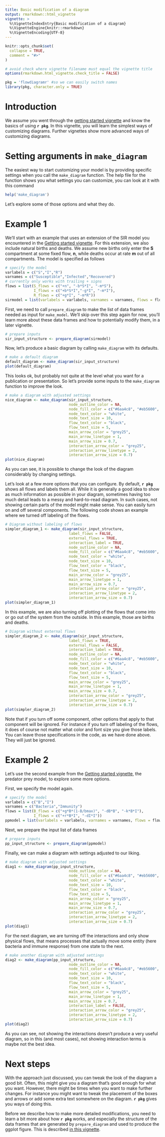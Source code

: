 ```yaml
---
title: Basic modification of a diagram 
output: rmarkdown::html_vignette
vignette: >
  %\VignetteIndexEntry{Basic modification of a diagram}
  %\VignetteEngine{knitr::rmarkdown}
  %\VignetteEncoding{UTF-8}
---
```


```r
knitr::opts_chunk$set(
  collapse = TRUE,
  comment = "#>"
)

# avoid check where vignette filename must equal the vignette title
options(rmarkdown.html_vignette.check_title = FALSE)
```

```r
pkg = 'flowdiagramr' #so we can easily switch names
library(pkg, character.only = TRUE)
```

# Introduction

We assume you went through the [getting started vignette](./A_quickstart.html) and know the basics of using **`r pkg`**. 
In this vignette, you will learn the simplest ways of customizing diagrams. Further vignettes show more advanced ways of customizing diagrams.


# Setting arguments in `make_diagram`

The easiest way to start customizing your model is by providing specific settings when you call the `make_diagram` function. 
The help file for the function shows you what settings you can customize, you can look at it with this command

```r
help('make_diagram')
```

Let's explore some of those options and what they do. 


# Example 1

We'll start with an example that uses an extension of the SIR model you encountered in the [Getting started vignette](./A_quickstart.html). 
For this extension, we also include natural births and deaths. We assume new births only enter the **S** compartment at some fixed flow, **n**, while deaths occur at rate **m** out of all compartments. The model is specified as follows

```r
# specify the model
varlabels = c("S","I","R")
varnames = c("Susceptible","Infected","Recovered")
# currently only works with trailing + signs
flows = list(S_flows = c("+n", "-b*S*I", "-m*S"), 
             I_flows = c("+b*S*I","-g*I", "-m*I"), 
             R_flows = c("+g*I", "-m*R"))
sirmodel = list(varlabels = varlabels, varnames = varnames, flows = flows)
```


First, we need to call `prepare_diagram` to make the list of data frames needed as input for `make_model`. We'll skip over this step again for now, you'll learn more about these data frames and how to potentially modify them, in a later vignette.


```r
# prepare inputs 
sir_input_structure <- prepare_diagram(sirmodel)
```

Now, let's produce a basic diagram by calling `make_diagram` with its defaults.


```r
# make a default diagram
default_diagram <- make_diagram(sir_input_structure)
plot(default_diagram)
```

This looks ok, but probably not quite at the level what you want for a publication or presentation.
So let's provide some inputs to the `make_diagram` function to improve the look.

```r
# make a diagram with adjusted settings
nice_diagram <- make_diagram(sir_input_structure,  
                             node_outline_color = NA,
                             node_fill_color = c("#6aa4c8", "#eb5600", "#1a9988"),
                             node_text_color = "white",
                             node_text_size = 10,
                             flow_text_color = "black",
                             flow_text_size = 5,
                             main_arrow_color = "grey25",
                             main_arrow_linetype = 1,
                             main_arrow_size = 0.7,
                             interaction_arrow_color = "grey25",
                             interaction_arrow_linetype = 2,
                             interaction_arrow_size = 0.7)
plot(nice_diagram)
```

As you can see, it is possible to change the look of the diagram considerably by changing settings.

Let's look at a few more options that you can configure. By default, **`r pkg`** shows all flows and labels them all. 
While it is generally a good idea to show as much information as possible in your diagram, sometimes having too much detail leads to a messy and hard-to-read diagram. In such cases, not showing certain parts of the model might make sense. 
You can easily turn on and off several components. The following code shows an example where we turned off labeling of the flows.

```r
# Diagram without labeling of flows
simpler_diagram_1 <- make_diagram(sir_input_structure,  
                             label_flows = FALSE,
                             external_flows = TRUE,
                             interaction_label = TRUE,
                             node_outline_color = NA,
                             node_fill_color = c("#6aa4c8", "#eb5600", "#1a9988"),
                             node_text_color = "white",
                             node_text_size = 10,
                             flow_text_color = "black",
                             flow_text_size = 5,
                             main_arrow_color = "grey25",
                             main_arrow_linetype = 1,
                             main_arrow_size = 0.7,
                             interaction_arrow_color = "grey25",
                             interaction_arrow_linetype = 2,
                             interaction_arrow_size = 0.7)
plot(simpler_diagram_1)
```


In this example, we are also turning off plotting of the flows that come into or go out of the system from the outside. In this example, those are births and deaths.


```r
# Diagram without external flows
simpler_diagram_2 <- make_diagram(sir_input_structure,  
                             label_flows = TRUE,
                             external_flows = FALSE,
                             interaction_label = TRUE,
                             node_outline_color = NA,
                             node_fill_color = c("#6aa4c8", "#eb5600", "#1a9988"),
                             node_text_color = "white",
                             node_text_size = 10,
                             flow_text_color = "black",
                             flow_text_size = 5,
                             main_arrow_color = "grey25",
                             main_arrow_linetype = 1,
                             main_arrow_size = 0.7,
                             interaction_arrow_color = "grey25",
                             interaction_arrow_linetype = 2,
                             interaction_arrow_size = 0.7)
plot(simpler_diagram_2)
```


Note that if you turn off some component, other options that apply to that component will be ignored. For instance if you turn off labeling of the flows, it does of course not matter what color and font size you give those labels. You can leave those specifications in the code, as we have done above. They will just be ignored. 



# Example 2

Let's use the second example from the [Getting started vignette](./A_quickstart.html), the predator prey model, to explore some more options.

First, we specify the model again.

```r
# specify the model
varlabels = c("B","I")
varnames = c("Bacteria","Immunity")
flows = list(B_flows = c("+g*B*(1-B/bmax)", "-dB*B", "-k*B*I"),
             I_flows = c("+r*B*I", "-dI*I"))
ppmodel = list(varlabels = varlabels, varnames = varnames, flows = flows)
```

Next, we prepare the input list of data frames

```r
# prepare inputs 
pp_input_structure <- prepare_diagram(ppmodel)
```

Finally, we can make a diagram with settings adjusted to our liking.

```r
# make diagram with adjusted settings
diag1 <- make_diagram(pp_input_structure,  
                             node_outline_color = NA,
                             node_fill_color = c("#6aa4c8", "#eb5600", "#1a9988"),
                             node_text_color = "white",
                             node_text_size = 10,
                             flow_text_color = "black",
                             flow_text_size = 5,
                             main_arrow_color = "grey25",
                             main_arrow_linetype = 1,
                             main_arrow_size = 0.7,
                             interaction_arrow_color = "grey25",
                             interaction_arrow_linetype = 2,
                             interaction_arrow_size = 0.7)
plot(diag1)
```

For the next diagram, we are turning off the interactions and only show physical flows, that means processes that actually move some entity (here bacteria and immune response) from one state to the next.

```r
# make another diagram with adjusted settings
diag2 <- make_diagram(pp_input_structure,  
                             node_outline_color = NA,
                             node_fill_color = c("#6aa4c8", "#eb5600", "#1a9988"),
                             node_text_color = "white",
                             node_text_size = 10,
                             flow_text_color = "black",
                             flow_text_size = 5,
                             main_arrow_color = "grey25",
                             main_arrow_linetype = 1,
                             main_arrow_size = 0.7,
                             interaction_label = FALSE,
                             interaction_arrow_color = "grey25",
                             interaction_arrow_linetype = 2,
                             interaction_arrow_size = 0.7)
plot(diag2)
```

As you can see, not showing the interactions doesn't produce a very useful diagram, so in this (and most cases), not showing interaction terms is maybe not the best idea.



# Next steps

With the approach just discussed, you can tweak the look of the diagram a good bit. Often, this might give you a diagram that's good enough for what you want. However, there might be times when you want to make further changes. For instance you might want to tweak the placement of the boxes and arrows or add some extra text somewhere on the diagram. **`r pkg`** gives you ways of doing this. 

Before we describe how to make more detailed modifications, you need to learn a bit more about how **`r pkg`** works, and especially the structure of the data frames that are generated by `prepare_diagram` and used to produce the ggplot figure. This is described [in this vignette](./C_technical_details.html).    




